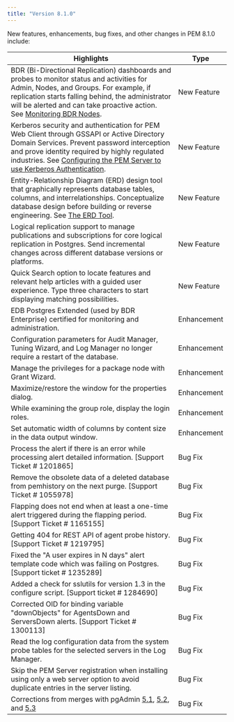 ```yaml
---
title: "Version 8.1.0"
---
```


New features, enhancements, bug fixes, and other changes in PEM 8.1.0 include:

| Highlights | Type |
| --------- | -----|
| BDR (Bi-Directional Replication) dashboards and probes to monitor status and activities for Admin, Nodes, and Groups. For example, if replication starts falling behind, the administrator will be alerted and can take proactive action. See [Monitoring BDR Nodes](../pem_ent_feat/17_monitoring_BDR_nodes/). |  New Feature |
| Kerberos security and authentication for PEM Web Client through GSSAPI or Active Directory Domain Services. Prevent password interception and prove identity required by highly regulated industries. See [Configuring the PEM Server to use Kerberos Authentication](../pem_inst_guide_linux/04_installing_postgres_enterprise_manager/06_configuring_the_pem_server_to_use_kerberos_authentication/).| New Feature |
| Entity-Relationship Diagram (ERD) design tool that graphically represents database tables, columns, and interrelationships. Conceptualize database design before building or reverse engineering. See [The ERD Tool](../pem_ent_feat/04_pem_erd_tool/).| New Feature |
| Logical replication support to manage publications and subscriptions for core logical replication in Postgres. Send incremental changes across different database versions or platforms.  |  New Feature |
| Quick Search option to locate features and relevant help articles with a guided user experience. Type three characters to start displaying matching possibilities.  | New Feature |
| EDB Postgres Extended (used by BDR Enterprise) certified for monitoring and administration.  | Enhancement |
| Configuration parameters for Audit Manager, Tuning Wizard, and Log Manager no longer require a restart of the database. | Enhancement |
| Manage the privileges for a package node with Grant Wizard. | Enhancement |
| Maximize/restore the window for the properties dialog. | Enhancement |
| While examining the group role, display the login roles. |Enhancement |
| Set automatic width of columns by content size in the data output window. | Enhancement |
| Process the alert if there is an error while processing alert detailed information. [Support Ticket # 1201865] | Bug Fix |
| Remove the obsolete data of a deleted database from pemhistory on the next purge. [Support Ticket # 1055978] | Bug Fix |
| Flapping does not end when at least a one-time alert triggered during the flapping period. [Support Ticket # 1165155] | Bug Fix |
| Getting 404 for REST API of agent probe history. [Support Ticket # 1219795] | Bug Fix |
| Fixed the "A user expires in N days" alert template code which was failing on Postgres. [Support ticket #  1235289] | Bug Fix |
| Added a check for sslutils for version 1.3 in the configure script. [Support ticket # 1284690] | Bug Fix |
| Corrected OID for binding variable "downObjects" for AgentsDown and ServersDown alerts. [Support Ticket # 1300113] | Bug Fix |
| Read the log configuration data from the system probe tables for the selected servers in the Log Manager. | Bug Fix |
| Skip the PEM Server registration when installing using only a web server option to avoid duplicate entries in the server listing. | Bug Fix |
| Corrections from merges with pgAdmin [5.1](https://www.pgadmin.org/docs/pgadmin4/5.3/release_notes_5_1.html#bug-fixes), [5.2](https://www.pgadmin.org/docs/pgadmin4/5.3/release_notes_5_2.html#bug-fixes), and [5.3](https://www.pgadmin.org/docs/pgadmin4/5.3/release_notes_5_3.html#bug-fixes) | Bug Fix |


